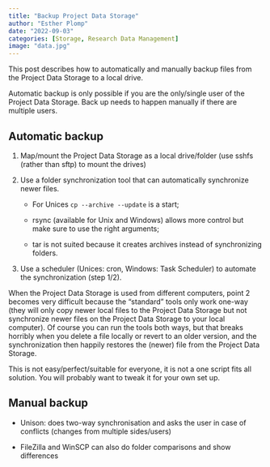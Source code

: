 ```yaml
---
title: "Backup Project Data Storage"
author: "Esther Plomp"
date: "2022-09-03"
categories: [Storage, Research Data Management]
image: "data.jpg"
---
```


This post describes how to automatically and manually backup files from the Project Data Storage to a local drive.

Automatic backup is only possible if you are the only/single user of the Project Data Storage. Back up needs to happen manually if there are multiple users.

## Automatic backup

1.  Map/mount the Project Data Storage as a local drive/folder (use sshfs (rather than sftp) to mount the drives)

2.  Use a folder synchronization tool that can automatically synchronize newer files.

    -   For Unices `cp --archive --update` is a start;

    -   rsync (available for Unix and Windows) allows more control but make sure to use the right arguments;

    -   tar is not suited because it creates archives instead of synchronizing folders.

3.  Use a scheduler (Unices: cron, Windows: Task Scheduler) to automate the synchronization (step 1/2).

::: callout-note
When the Project Data Storage is used from different computers, point 2 becomes very difficult because the "standard" tools only work one-way (they will only copy newer local files to the Project Data Storage but not synchronize newer files on the Project Data Storage to your local computer). Of course you can run the tools both ways, but that breaks horribly when you delete a file locally or revert to an older version, and the synchronization then happily restores the (newer) file from the Project Data Storage.
:::

::: callout-note
This is not easy/perfect/suitable for everyone, it is not a one script fits all solution. You will probably want to tweak it for your own set up.
:::

## Manual backup

-   Unison: does two-way synchronisation and asks the user in case of conflicts (changes from multiple sides/users)

-   FileZilla and WinSCP can also do folder comparisons and show differences
